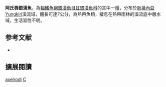 {{Speciesbox
| name = 阿氏唇銀漢魚
| image = 
| image_width = 250px
| status = LC
| status_system = IUCN3.1
| genus = Chilatherina
| species = axelrodi
| authority = [[Allen|Allen]], 1979
| synonyms = 
}}
'''阿氏唇銀漢魚'''，為[[輻鰭魚綱|輻鰭魚綱]][[銀漢魚目|銀漢魚目]][[虹銀漢魚科|虹銀漢魚科]]的其中一[[種|種]]，分布於[[新幾內亞|新幾內亞]]Yungkiri溪流域，體長可達7公分，為熱帶魚類，棲息在熱帶雨林的溪流底中層水域，生活習性不明。
==参考文献==
*{{FishBase_species|genus=Chilatherina|species=axelrodi|year=2016|month=4}}

== 擴展閱讀 ==
{{refbegin}}
{{wikispecies-inline|Chilatherina axelrodi|阿氏唇銀漢魚}}
{{refend}}
{{Taxonbar|from=Q642012}}

[[Category:唇銀漢魚屬|axelrodi]]
[[Category:1979年描述的鱼类|C]]


{{魚類小作品}}